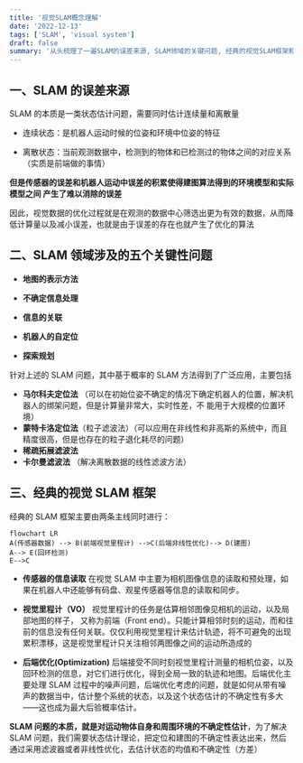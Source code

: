```yaml
---
title: '视觉SLAM概念理解'
date: '2022-12-13'
tags: ['SLAM', 'visual system']
draft: false
summary: '从头梳理了一遍SLAM的误差来源, SLAM领域的关键问题, 经典的视觉SLAM框架和SLAM问题的本质'
---
```


## 一、SLAM 的误差来源

SLAM 的本质是一类状态估计问题，需要同时估计连续量和离散量

- 连续状态：是机器人运动时候的位姿和环境中位姿的特征

- 离散状态：当前观测数据中，检测到的物体和已检测过的物体之间的对应关系（实质是前端做的事情）

**但是传感器的误差和机器人运动中误差的积累使得建图算法得到的环境模型和实际模型之间 产生了难以消除的误差**

因此，视觉数据的优化过程就是在观测的数据中心筛选出更为有效的数据，从而降低计算量以及减小误差，也就是由于误差的存在也就产生了优化的算法

## 二、SLAM 领域涉及的五个关键性问题

- **地图的表示方法**

- **不确定信息处理**

- **信息的关联**

- **机器人的自定位**

- **探索规划**

针对上述的 SLAM 问题，其中基于概率的 SLAM 方法得到了广泛应用，主要包括

- **马尔科夫定位法** （可以在初始位姿不确定的情况下确定机器人的位置，解决机器人的绑架问题，但是计算量非常大，实时性差，不 能用于大规模的位置环境）
- **蒙特卡洛定位法**（粒子滤波法）（可以应用在非线性和非高斯的系统中，而且精度很高，但是也存在的粒子退化耗尽的问题）
- **稀疏拓展滤波法**
- **卡尔曼滤波法** （解决离散数据的线性滤波方法）

## 三、经典的视觉 SLAM 框架

经典的 SLAM 框架主要由两条主线同时进行：

```mermaid
flowchart LR
A(传感器数据) --> B(前端视觉里程计) -->C(后端非线性优化)--> D(建图)
A--> E(回环检测)
E-->C
```

- **传感器的信息读取** 在视觉 SLAM 中主要为相机图像信息的读取和预处理，如果在机器人中还能够有码盘、观星传感器等信息的读取和同步。

- **视觉里程计（VO）** 视觉里程计的任务是估算相邻图像见相机的运动，以及局部地图的样子， 又称为前端（Front end）。只能计算相邻时刻的运动，而和往前的信息没有任何关联。仅仅利用视觉里程计来估计轨迹，将不可避免的出现累积漂移，这是视觉里程计只关注相邻两图像之间的运动所造成的

- **后端优化(Optimization)** 后端接受不同时刻视觉里程计测量的相机位姿，以及回环检测的信息，对它们进行优化，得到全局一致的轨迹和地图。后端优化主要处理 SLAM 过程中的噪声问题，后端优化考虑的问题，就是如何从带有噪声的数据当中，估计整个系统的状态，以及这个状态估计的不确定性有多大——这也成为最大后验概率估计。

**SLAM 问题的本质，就是对运动物体自身和周围环境的不确定性估计**，为了解决 SLAM 问题，我们需要状态估计理论，把定位和建图的不确定性表达出来，然后通过采用滤波器或者非线性优化，去估计状态的均值和不确定性（方差）
